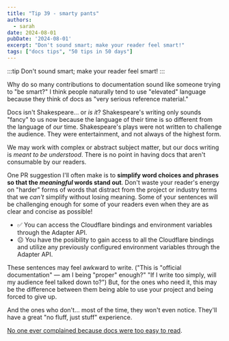 ```yaml
---
title: "Tip 39 - smarty pants"
authors:
  - sarah
date: 2024-08-01
pubDate: '2024-08-01'
excerpt: "Don't sound smart; make your reader feel smart!"
tags: ["docs tips", "50 tips in 50 days"]
---
```


:::tip
Don't sound smart; make your reader feel smart!
:::

Why do so many contributions to documentation sound like someone trying to "be smart?" I think people naturally tend to use "elevated" language because they think of docs as "very serious reference material." 

Docs isn't Shakespeare... or *is it*? Shakespeare's writing only sounds "fancy" to us now because the language of their time is so different from the language of *our* time. Shakespeare's plays were not written to challenge the audience. They were entertainment, and not always of the highest form.

We may work with complex or abstract subject matter, but our docs writing is *meant to be understood*. There is no point in having docs that aren't consumable by our readers.

One PR suggestion I'll often make is to **simplify word choices and phrases so that the *meaningful* words stand out**. Don't waste your reader's energy on "harder" forms of words that distract from the project or industry terms that we *can't* simplify without losing meaning. Some of your sentences will be challenging enough for some of your readers even when they are as clear and concise as possible! 

- ✅ You can access the Cloudflare bindings and environment variables through the Adapter API.
- 😐 You have the posibility to gain access to all the Cloudflare bindings and utilize any previously configured environment variables through the Adapter API.

These sentences may feel awkward to write. ("This is "official documentation" — am I being "proper" enough?" "If I write too simply, will my audience feel talked down to?") But, for the ones who need it, this may be the difference between them being able to use your project and being forced to give up.

And the ones who don't... most of the time, they won't even notice. They'll have a great "no fluff, just stuff" experience.

[No one ever complained because docs were too easy to read](https://vimeo.com/238673931#t=2045s).


<LinkCard title="See the whole list of tips!" href="/blog/50-docs-tips-in-50-days" />